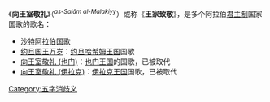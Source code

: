 《'''向王室敬礼'''》（{{lang-ar|السلام الملكي}}<sup>'' as-Salām al-Malakiyy''</sup>）或称《'''王家致敬'''》，是多个阿拉伯[[君主制|君主制]]国家国歌的歌名：
*[[沙特阿拉伯国歌|沙特阿拉伯国歌]]
*[[约旦国王万岁|约旦国王万岁]]：[[约旦哈希姆王国|约旦哈希姆王国]]国歌
*[[向王室敬礼_(也门)|向王室敬礼 (也门)]]：[[也门王国|也门王国]]的国歌，已被取代
*[[向王室敬礼_(伊拉克)|向王室敬礼 (伊拉克)]]：[[伊拉克王国|伊拉克王国]]国歌，已被取代
{{消歧义}}

[[Category:五字消歧义|Category:五字消歧义]]